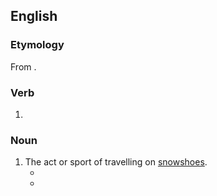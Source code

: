 ==English==

===Etymology===
From {{suffix|snowshoe|ing|lang=en}}.

===Verb===
{{head|en|present participle}}

# {{present participle of|snowshoe|lang=en|nocat=1}}

===Noun===
{{en-noun|-}}

# The act or sport of travelling on [[snowshoe]]s. {{defdate|from 19th c.}}
#* {{quote-magazine|lang=en|magazine=The American Magazine|volume=25|page=58|year=1888|passage=A ''perfectly'' natural movement of the foot, as in ordinary walking, is the ''sine qui non'' of successful '''snowshoeing''', and everything in the construction of the shoe itself goes to confirm this statement.|title=The National Sports of Canada}}
#* {{quote-news|lang=en|date=9 January 2005|author=Gemma Bowes|work=The Guardian|passage=Most fans of winter sports have traditionally had a few problems with '''snowshoeing'''.}}